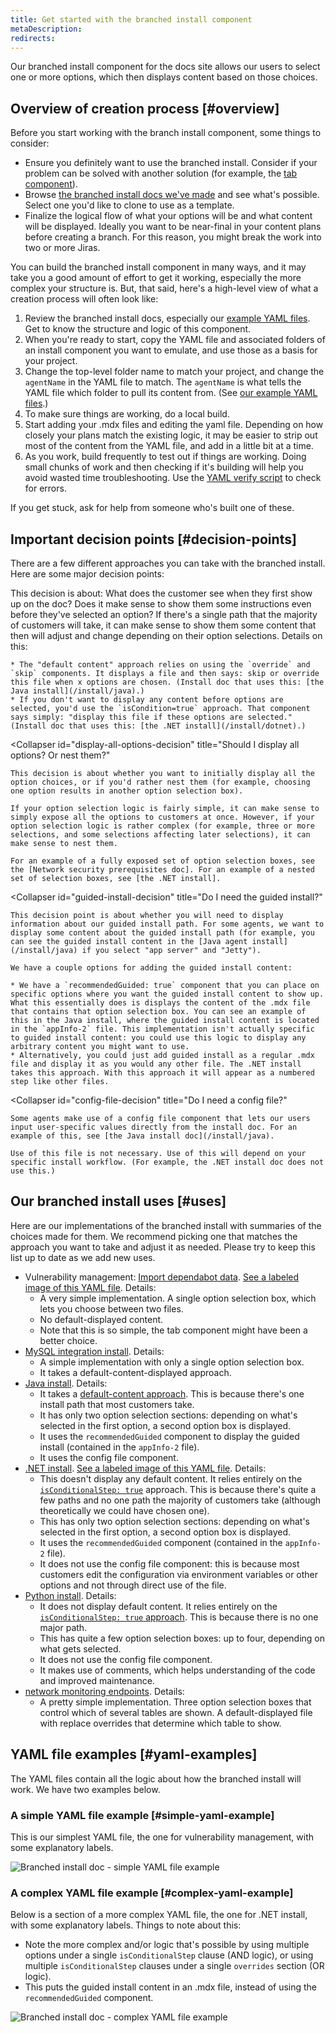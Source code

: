 ```yaml
---
title: Get started with the branched install component
metaDescription: 
redirects: 
---
```




Our branched install component for the docs site allows our users to select one or more options, which then displays content based on those choices. 

## Overview of creation process [#overview]

Before you start working with the branch install component, some things to consider: 

* Ensure you definitely want to use the branched install. Consider if your problem can be solved with another solution (for example, the [tab component](/docs/style-guide/structure/intro-to-components)). 
* Browse [the branched install docs we've made](#uses) and see what's possible. Select one you'd like to clone to use as a template. 
* Finalize the logical flow of what your options will be and what content will be displayed. Ideally you want to be near-final in your content plans before creating a branch. For this reason, you might break the work into two or more Jiras. 

You can build the branched install component in many ways, and it may take you a good amount of effort to get it working, especially the more complex your structure is. But, that said, here's a high-level view of what a creation process will often look like: 

1. Review the branched install docs, especially our [example YAML files](#yaml-examples). Get to know the structure and logic of this component. 
2. When you're ready to start, copy the YAML file and associated folders of an install component you want to emulate, and use those as a basis for your project.
3. Change the top-level folder name to match your project, and change the `agentName` in the YAML file to match. The `agentName` is what tells the YAML file which folder to pull its content from. (See [our example YAML files](#yaml-examples).)
4. To make sure things are working, do a local build. 
5. Start adding your .mdx files and editing the yaml file. Depending on how closely your plans match the existing logic, it may be easier to strip out most of the content from the YAML file, and add in a little bit at a time.
6. As you work, build frequently to test out if things are working. Doing small chunks of work and then checking if it's building will help you avoid wasted time troubleshooting. Use the [YAML verify script](/docs/style-guide/writing-docs/article-templates/branch-install-doc-reference#verify-yaml) to check for errors. 

If you get stuck, ask for help from someone who's built one of these. 

## Important decision points [#decision-points]

There are a few different approaches you can take with the branched install. Here are some major decision points: 

<CollapserGroup>
  <Collapser
    id="default-content-decision"
    title="Should I display content before an option is selected?"
  >
    This decision is about: What does the customer see when they first show up on the doc? Does it make sense to show them some instructions even before they've selected an option? If there's a single path that the majority of customers will take, it can make sense to show them some content that then will adjust and change depending on their option selections. Details on this: 

    * The "default content" approach relies on using the `override` and `skip` components. It displays a file and then says: skip or override this file when x options are chosen. (Install doc that uses this: [the Java install](/install/java).)
    * If you don't want to display any content before options are selected, you'd use the `isCondition=true` approach. That component says simply: "display this file if these options are selected." (Install doc that uses this: [the .NET install](/install/dotnet).)
  </Collapser>

  <Collapser
    id="display-all-options-decision"
    title="Should I display all options? Or nest them?"
  >
    This decision is about whether you want to initially display all the option choices, or if you'd rather nest them (for example, choosing one option results in another option selection box).

    If your option selection logic is fairly simple, it can make sense to simply expose all the options to customers at once. However, if your option selection logic is rather complex (for example, three or more selections, and some selections affecting later selections), it can make sense to nest them. 

    For an example of a fully exposed set of option selection boxes, see the [Network security prerequisites doc]. For an example of a nested set of selection boxes, see [the .NET install].
  </Collapser>

  <Collapser
    id="guided-install-decision"
    title="Do I need the guided install?"
  >
    This decision point is about whether you will need to display information about our guided install path. For some agents, we want to display some content about the guided install path (for example, you can see the guided install content in the [Java agent install](/install/java) if you select "app server" and "Jetty"). 

    We have a couple options for adding the guided install content: 

    * We have a `recommendedGuided: true` component that you can place on specific options where you want the guided install content to show up. What this essentially does is displays the content of the .mdx file that contains that option selection box. You can see an example of this in the Java install, where the guided install content is located in the `appInfo-2` file. This implementation isn't actually specific to guided install content: you could use this logic to display any arbitrary content you might want to use. 
    * Alternatively, you could just add guided install as a regular .mdx file and display it as you would any other file. The .NET install takes this approach. With this approach it will appear as a numbered step like other files. 
  </Collapser>

  <Collapser
    id="config-file-decision"
    title="Do I need a config file?"
  >
    Some agents make use of a config file component that lets our users input user-specific values directly from the install doc. For an example of this, see [the Java install doc](/install/java). 

    Use of this file is not necessary. Use of this will depend on your specific install workflow. (For example, the .NET install doc does not use this.) 
  </Collapser>
</CollapserGroup>

## Our branched install uses [#uses]

Here are our implementations of the branched install with summaries of the choices made for them. We recommend picking one that matches the approach you want to take and adjust it as needed. Please try to keep this list up to date as we add new uses. 

* Vulnerability management: [Import dependabot data](/install/vm/). [See a labeled image of this YAML file](#simple-yaml-example). Details: 
  * A very simple implementation. A single option selection box, which lets you choose between two files. 
  * No default-displayed content. 
  * Note that this is so simple, the tab component might have been a better choice.  
* [MySQL integration install](/install/mysql). Details: 
  * A simple implementation with only a single option selection box. 
  * It takes a default-content-displayed approach. 
* [Java install](/install/java). Details:  
  * It takes a [default-content approach](#default-content-decision). This is because there's one install path that most customers take. 
  * It has only two option selection sections: depending on what's selected in the first option, a second option box is displayed. 
  * It uses the `recommendedGuided` component to display the guided install (contained in the `appInfo-2` file).
  * It uses the config file component. 
* [.NET install](/install/dotnet). [See a labeled image of this YAML file](#complex-yaml-example). Details: 
  * This doesn't display any default content. It relies entirely on the [`isConditionalStep: true`](#default-content-decision) approach. This is because there's quite a few paths and no one path the majority of customers take (although theoretically we could have chosen one).
  * This has only two option selection sections: depending on what's selected in the first option, a second option box is displayed. 
  * It uses the `recommendedGuided` component (contained in the `appInfo-2` file). 
  * It does not use the config file component: this is because most customers edit the configuration via environment variables or other options and not through direct use of the file. 
* [Python install](/install/python). Details: 
  * It does not display default content. It relies entirely on the [`isConditionalStep: true` approach](#default-content-decision). This is because there is no one major path. 
  * This has quite a few option selection boxes: up to four, depending on what gets selected. 
  * It does not use the config file component. 
  * It makes use of comments, which helps understanding of the code and improved maintenance.
* [network monitoring endpoints](/install/npm). Details: 
  * A pretty simple implementation. Three option selection boxes that control which of several tables are shown. A default-displayed file with replace overrides that determine which table to show. 

## YAML file examples [#yaml-examples]

The YAML files contain all the logic about how the branched install will work. We have two examples below. 

### A simple YAML file example [#simple-yaml-example]

This is our simplest YAML file, the one for vulnerability management, with some explanatory labels. 

<img
  title="Branched install doc - simple YAML file example"
  alt="Branched install doc - simple YAML file example"
  src={styleGuideSimpleYamlFile}
/>

### A complex YAML file example [#complex-yaml-example]

Below is a section of a more complex YAML file, the one for .NET install, with some explanatory labels. Things to note about this: 

* Note the more complex and/or logic that's possible by using multiple options under a single `isConditionalStep` clause (AND logic), or using multiple `isConditionalStep` clauses under a single `overrides` section (OR logic).
* This puts the guided install content in an .mdx file, instead of using the `recommendedGuided` component. 

<img
  title="Branched install doc - complex YAML file example"
  alt="Branched install doc - complex YAML file example"
  src={styleGuideComplexYamlFile}
/>

